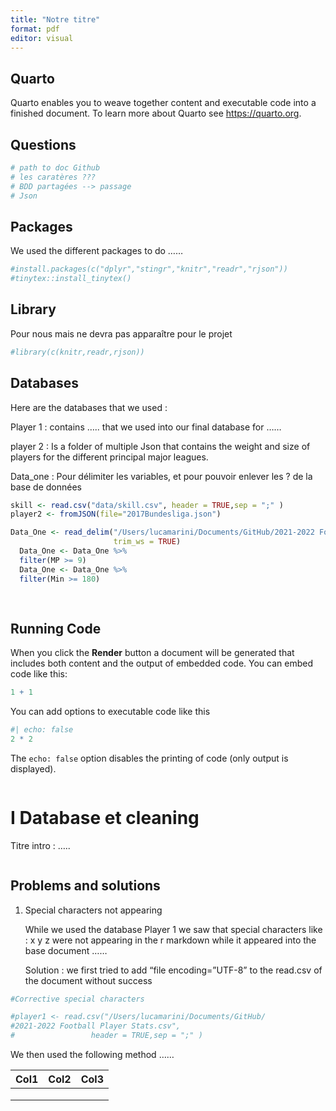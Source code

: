 ```yaml
---
title: "Notre titre"
format: pdf
editor: visual
---
```


## Quarto

Quarto enables you to weave together content and executable code into a finished document. To learn more about Quarto see <https://quarto.org>.

## Questions

```r

# path to doc Github
# les caratères ???
# BDD partagées --> passage 
# Json 
```

## Packages

We used the different packages to do ......

```r
#install.packages(c("dplyr","stingr","knitr","readr","rjson"))
#tinytex::install_tinytex()

```

## Library

Pour nous mais ne devra pas apparaître pour le projet

```r
#library(c(knitr,readr,rjson))
```

## Databases

Here are the databases that we used :

Player 1 : contains ..... that we used into our final database for ......

player 2 : Is a folder of multiple Json that contains the weight and size of players for the different principal major leagues.

Data_one : Pour délimiter les variables, et pour pouvoir enlever les ? de la base de données

```r

skill <- read.csv("data/skill.csv", header = TRUE,sep = ";" )
player2 <- fromJSON(file="2017Bundesliga.json")

Data_One <- read_delim("/Users/lucamarini/Documents/GitHub/2021-2022 Football Player Stats.csv", delim = ";", escape_double = FALSE, locale = locale(encoding = "ISO-8859-1"), 
                       trim_ws = TRUE) 
  Data_One <- Data_One %>%
  filter(MP >= 9) 
  Data_One <- Data_One %>%
  filter(Min >= 180) 
  
  
```

## Running Code

When you click the **Render** button a document will be generated that includes both content and the output of embedded code. You can embed code like this:

```r
1 + 1
```

You can add options to executable code like this

```r
#| echo: false
2 * 2
```

The `echo: false` option disables the printing of code (only output is displayed).

```r

```

# I Database et cleaning

Titre intro : .....

```r

```

## Problems and solutions

1.  Special characters not appearing

    While we used the database Player 1 we saw that special characters like : x y z were not appearing in the r markdown while it appeared into the base document ......

    Solution : we first tried to add "file encoding="UTF-8" to the read.csv of the document without success

```r
#Corrective special characters 

#player1 <- read.csv("/Users/lucamarini/Documents/GitHub/
#2021-2022 Football Player Stats.csv",
#                 header = TRUE,sep = ";" )

```

We then used the following method ......

| Col1 | Col2 | Col3 |
|------|------|------|
|      |      |      |
|      |      |      |
|      |      |      |

